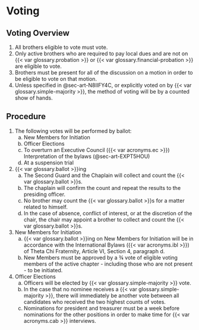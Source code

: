 # Voting {#sec-art-D6BOCVLV}

## Voting Overview {#sec-art-GW6C9D29}

1. All brothers eligible to vote must vote.
1. Only active brothers who are required to pay local dues and are not on {{< var glossary.probation >}} or {{< var glossary.financial-probation >}} are eligible to vote.
1. Brothers must be present for all of the discussion on a motion in order to be eligible to vote on that motion.
1. Unless specified in @sec-art-N8IIFY4C, or explicitly voted on by {{< var glossary.simple-majority >}}, the method of voting will be by a counted show of hands.

## Procedure {#sec-art-N8IIFY4C}

1. The following votes will be performed by ballot:
   a. New Members for Initiation
   a. Officer Elections
   a. To overturn an Executive Council ({{< var acronyms.ec >}}) Interpretation of the bylaws (@sec-art-EXPT5HOU)
   a. At a suspension trial

1. {{< var glossary.ballot >}}ing
   a. The Second Guard and the Chaplain will collect and count the {{< var glossary.ballot >}}s.
   a. The chaplain will confirm the count and repeat the results to the presiding officer.
   a. No brother may count the {{< var glossary.ballot >}}s for a matter related to himself.
   a. In the case of absence, conflict of interest, or at the discretion of the chair, the chair may appoint a brother to collect and count the {{< var glossary.ballot >}}s.

1. New Members for Initiation
   a. {{< var glossary.ballot >}}ing on New Members for Initiation will be in accordance with the International Bylaws ({{< var acronyms.ibl >}}) of Theta Chi Fraternity, Article VI, Section 4, paragraph d.
   a. New Members must be approved by a ¾ vote of eligible voting members of the active chapter - including those who are not present - to be initiated.

1. Officer Elections
   a. Officers will be elected by {{< var glossary.simple-majority >}} vote.
   a. In the case that no nominee receives a {{< var glossary.simple-majority >}}, there will immediately be another vote between all candidates who received the two highest counts of votes.
   a. Nominations for president and treasurer must be a week before nominations for the other positions in order to make time for {{< var acronyms.cab >}} interviews.
